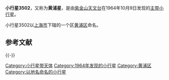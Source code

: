 {{Infobox Planet  
| name = 3502 Huangpu
| image = 
| caption = 
| discovery=yes | physical_characteristics = yes | bgcolour=#FFFFC0
| discovery_ref = 
| discoverer = [[紫金山天文台|紫金山天文台]]
| discovery_site = [[南京|南京]]
| discovered =  1964年10月9日
| mp_name = 3502
| alt_names = 1964 TR1
| named_after = [[黄浦区|黄浦区]]
| mp_category = [[小行星带|主带]]
| orbit_ref = <ref>[http://ssd.jpl.nasa.gov/sbdb.cgi?sstr=3502+Huangpu JPL Small-Body Database 3502 Huangpu (1964 TR1)]</ref>
| epoch = 2011年8月27日
| semimajor=
| perihelion=2.5757144[[天文单位|AU]]
| aphelion= 3.1303638AU
| eccentricity = 0.1771837
| period = 2022.9756083[[日|地球日]] 
| inclination=2.81898[[角度|°]]
| asc_node=105.03286°
| arg_peri=211.23288°
| mean_anomaly=208.99292°
| avg_speed=
 | dimensions=
 | mass=
 | density=
 | surface_grav=
 | escape_velocity=
 | rotation=
 | spectral_type=
 | magnitude = 11.8
 | abs_magnitude=
 | albedo=
 | single_temperature=
}}

'''小行星3502'''，又称为'''黄浦星'''，是由[[紫金山天文台|紫金山天文台]]在1964年10月9日发现的[[小行星带|主带]][[小行星|小行星]]。

小行星3502以[[上海市|上海市]]下辖的一个区[[黄浦区|黄浦区]]命名。

== 参考文献 ==
{{Reflist}}

{{-}}
{{Minor Planet Number|(3501)[[小行星3501|小行星3501]]|(3503)[[小行星3503|小行星3503]]}}

[[Category:小行星带天体|Category:小行星带天体]]
[[Category:1964年发现的小行星|Category:1964年发现的小行星]]
[[Category:黄浦区|Category:黄浦区]]
[[Category:以地名命名的小行星|Category:以地名命名的小行星]]
